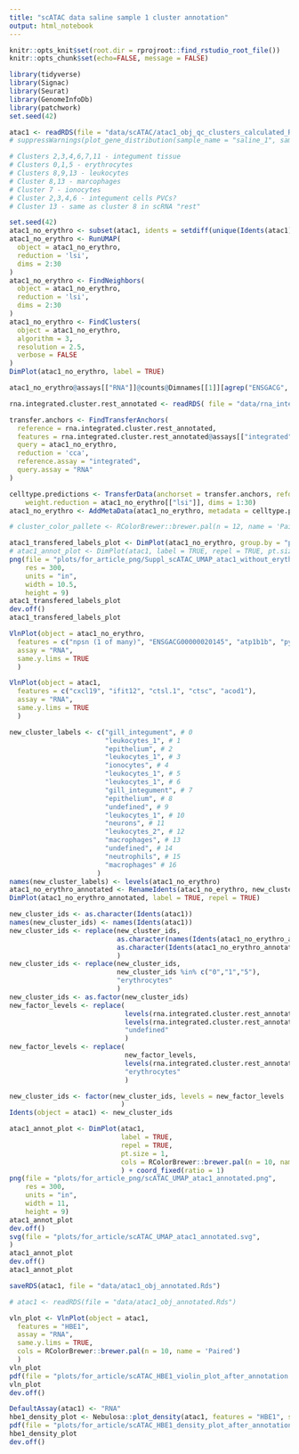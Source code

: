 ```yaml
---
title: "scATAC data saline sample 1 cluster annotation"
output: html_notebook
---
```


```r
knitr::opts_knit$set(root.dir = rprojroot::find_rstudio_root_file())
knitr::opts_chunk$set(echo=FALSE, message = FALSE)
```

```r
library(tidyverse)
library(Signac)
library(Seurat)
library(GenomeInfoDb)
library(patchwork)
set.seed(42)
```


```r
atac1 <- readRDS(file = "data/scATAC/atac1_obj_qc_clusters_calculated_RNA.rds")
# suppressWarnings(plot_gene_distribution(sample_name = "saline_1", sample_obj = atac1))
```

```r
# Clusters 2,3,4,6,7,11 - integument tissue
# Clusters 0,1,5 - erythrocytes
# Clusters 8,9,13 - leukocytes 
# Cluster 8,13 - marcophages
# Cluster 7 - ionocytes
# Cluster 2,3,4,6 - integument cells PVCs?
# Cluster 13 - same as cluster 8 in scRNA "rest"
```


```r
set.seed(42)
atac1_no_erythro <- subset(atac1, idents = setdiff(unique(Idents(atac1)), c(0,1,5)))
atac1_no_erythro <- RunUMAP(
  object = atac1_no_erythro,
  reduction = 'lsi',
  dims = 2:30
)
atac1_no_erythro <- FindNeighbors(
  object = atac1_no_erythro,
  reduction = 'lsi',
  dims = 2:30
)
atac1_no_erythro <- FindClusters(
  object = atac1_no_erythro,
  algorithm = 3,
  resolution = 2.5,
  verbose = FALSE
)
DimPlot(atac1_no_erythro, label = TRUE)

```

```r
atac1_no_erythro@assays[["RNA"]]@counts@Dimnames[[1]][agrep("ENSGACG", atac1_no_erythro@assays[["RNA"]]@counts@Dimnames[[1]])]

```

```r
rna.integrated.cluster.rest_annotated <- readRDS( file = "data/rna_integrated_cluster_rest_annotated.Rds")
```


```r
transfer.anchors <- FindTransferAnchors(
  reference = rna.integrated.cluster.rest_annotated,
  features = rna.integrated.cluster.rest_annotated@assays[["integrated"]]@data@Dimnames[[1]],
  query = atac1_no_erythro,
  reduction = 'cca', 
  reference.assay = "integrated",
  query.assay = "RNA"
)
```

```r
celltype.predictions <- TransferData(anchorset = transfer.anchors, refdata = Idents(rna.integrated.cluster.rest_annotated), 
    weight.reduction = atac1_no_erythro[["lsi"]], dims = 1:30)
atac1_no_erythro <- AddMetaData(atac1_no_erythro, metadata = celltype.predictions)
```

```r
# cluster_color_pallete <- RColorBrewer::brewer.pal(n = 12, name = 'Paired')

atac1_transfered_labels_plot <- DimPlot(atac1_no_erythro, group.by = "predicted.id", pt.size = 1, label = TRUE, cols = RColorBrewer::brewer.pal(n = 10, name = 'Paired'), repel = TRUE)
# atac1_annot_plot <- DimPlot(atac1, label = TRUE, repel = TRUE, pt.size = 1.5, cols = RColorBrewer::brewer.pal(n = 10, name = 'Paired'))
png(file = "plots/for_article_png/Suppl_scATAC_UMAP_atac1_without_erythro_direct_label_transfer.png", 
    res = 300, 
    units = "in",
    width = 10.5,
    height = 9)
atac1_transfered_labels_plot
dev.off()
atac1_transfered_labels_plot
```


```r
VlnPlot(object = atac1_no_erythro,
  features = c("npsn (1 of many)", "ENSGACG00000020145", "atp1b1b", "pygl", "Ita4h", "atp1a1a.2", "pgd", "msna", "prf1.9", "lck", "mpx", "mpeg1.2", "irf8", "coro1a", "arpc1b", "zgc:64051", "rhcga", "TYMP", "ca15b", "krt99", "krt98", "krt97", "apodb", "fbp2", "ncf1", "ENSGACG00000004882", "g6pd", "sftpbb", "tnfsf14", "ENSGACG00000012769", "ENSGACG00000010720", "cd79a", "mmp9", "taldo1", "tktb", "TSC22D1", "arg2", "S100P", "cdh31", "lgals3b", "hbae5", "ncf2", "krt8", "capn2b"), 
  assay = "RNA", 
  same.y.lims = TRUE
  )
```


```r
VlnPlot(object = atac1,
  features = c("cxcl19", "ifit12", "ctsl.1", "ctsc", "acod1"), 
  assay = "RNA", 
  same.y.lims = TRUE
  )
```

```r
new_cluster_labels <- c("gill_integument", # 0 
                        "leukocytes_1", # 1
                        "epithelium", # 2
                        "leukocytes_1", # 3
                        "ionocytes", # 4
                        "leukocytes_1", # 5
                        "leukocytes_1", # 6
                        "gill_integument", # 7
                        "epithelium", # 8
                        "undefined", # 9
                        "leukocytes_1", # 10
                        "neurons", # 11
                        "leukocytes_2", # 12
                        "macrophages", # 13
                        "undefined", # 14
                        "neutrophils", # 15
                        "macrophages" # 16
                      )
names(new_cluster_labels) <- levels(atac1_no_erythro)
atac1_no_erythro_annotated <- RenameIdents(atac1_no_erythro, new_cluster_labels)
DimPlot(atac1_no_erythro_annotated, label = TRUE, repel = TRUE)
```

```r
new_cluster_ids <- as.character(Idents(atac1))
names(new_cluster_ids) <- names(Idents(atac1))
new_cluster_ids <- replace(new_cluster_ids,
                           as.character(names(Idents(atac1_no_erythro_annotated))),
                           as.character(Idents(atac1_no_erythro_annotated))
                           )
new_cluster_ids <- replace(new_cluster_ids,
                           new_cluster_ids %in% c("0","1","5"),
                           "erythrocytes"
                           )
new_cluster_ids <- as.factor(new_cluster_ids)
new_factor_levels <- replace(
                             levels(rna.integrated.cluster.rest_annotated@active.ident),
                             levels(rna.integrated.cluster.rest_annotated@active.ident) == "low_quality",
                             "undefined"
                             )
new_factor_levels <- replace(
                             new_factor_levels,
                             levels(rna.integrated.cluster.rest_annotated@active.ident) == "lymphocytes",
                             "erythrocytes"
                             )

new_cluster_ids <- factor(new_cluster_ids, levels = new_factor_levels
                            )
Idents(object = atac1) <- new_cluster_ids

atac1_annot_plot <- DimPlot(atac1,
                            label = TRUE,
                            repel = TRUE,
                            pt.size = 1,
                            cols = RColorBrewer::brewer.pal(n = 10, name = 'Paired')
                            ) + coord_fixed(ratio = 1)
png(file = "plots/for_article_png/scATAC_UMAP_atac1_annotated.png", 
    res = 300, 
    units = "in",
    width = 11,
    height = 9)
atac1_annot_plot
dev.off()
svg(file = "plots/for_article/scATAC_UMAP_atac1_annotated.svg", 
)
atac1_annot_plot
dev.off()
atac1_annot_plot
```

```r
saveRDS(atac1, file = "data/atac1_obj_annotated.Rds")
```

```r
# atac1 <- readRDS(file = "data/atac1_obj_annotated.Rds")
```

```r
vln_plot <- VlnPlot(object = atac1,
  features = "HBE1", 
  assay = "RNA", 
  same.y.lims = TRUE,
  cols = RColorBrewer::brewer.pal(n = 10, name = 'Paired')
  ) 
vln_plot
pdf(file = "plots/for_article/scATAC_HBE1_violin_plot_after_annotation.pdf")
vln_plot
dev.off()
```


```r
DefaultAssay(atac1) <- "RNA"
hbe1_density_plot <- Nebulosa::plot_density(atac1, features = "HBE1", size = 1.5) + coord_fixed(ratio = 1)
pdf(file = "plots/for_article/scATAC_HBE1_density_plot_after_annotation.pdf")
hbe1_density_plot
dev.off()
```




